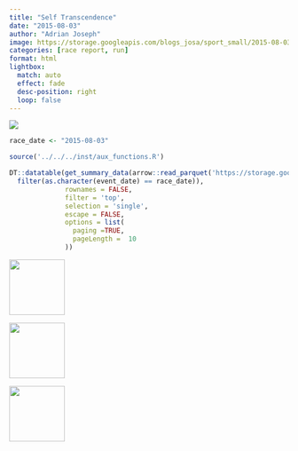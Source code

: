 ```yaml
---
title: "Self Transcendence"
date: "2015-08-03"
author: "Adrian Joseph"
image: https://storage.googleapis.com/blogs_josa/sport_small/2015-08-03_SELF_TRANSCENDENCE/img/00.png
categories: [race report, run]
format: html
lightbox:
  match: auto
  effect: fade
  desc-position: right
  loop: false
---
```

![](https://storage.googleapis.com/blogs_josa/sport_small/2015-08-03_SELF_TRANSCENDENCE/img/00.png)

```r
race_date <- "2015-08-03"

source('../../../inst/aux_functions.R')

DT::datatable(get_summary_data(arrow::read_parquet('https://storage.googleapis.com/blogs_josa/sport/parquets/main_dataset.parquet') |>
  filter(as.character(event_date) == race_date)),
              rownames = FALSE,
              filter = 'top',
              selection = 'single',
              escape = FALSE,
              options = list(
                paging =TRUE,
                pageLength =  10
              ))
```


::: {layout-ncol=4}
![](https://storage.googleapis.com/blogs_josa/sport_small/2015-08-03_SELF_TRANSCENDENCE/img/00.png){ width="100" group="hi" }

![](https://storage.googleapis.com/blogs_josa/sport_small/2015-08-03_SELF_TRANSCENDENCE/img/01.jpg){ width="100" group="hi" }

![](https://storage.googleapis.com/blogs_josa/sport_small/2015-08-03_SELF_TRANSCENDENCE/img/03.jpg){ width="100" group="hi" }


:::

